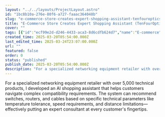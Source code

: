 ```yaml
---
layout: "../../layouts/ProjectLayout.astro"
id: "1bc8b10a-276e-80f6-a727-faaac364048b"
slug: "e-commerce-store-creates-expert-shopping-assistant-tenfouroptics"
title: "E-Commerce Store Creates Expert Shopping Assistant (TenFourOptics)"
cover: ""
tags: [{"id":"ecf99e2d-d246-4433-aca3-8d6cdfb624d7","name":"E-commerce","color":"orange"},{"id":"6df64055-7093-4dfb-b06e-ec097f368ac3","name":"AI Agent","color":"default"},{"id":"e5af2a11-86b4-40df-84aa-21d6ff499cdc","name":"Chatbot","color":"pink"}]
created_time: 2025-03-20T05:54:00.000Z
last_edited_time: 2025-03-24T23:07:00.000Z
url: ""
featured: false
order: 0
status: "published"
publish_date: 2025-03-20T05:54:00.000Z
description: "For a specialized networking equipment retailer with over 5,000 technical products, I developed an AI shopping assistant that helps customers navigate complex compatibility requirements."
---
```



For a specialized networking equipment retailer with over 5,000 technical products, I developed an AI shopping assistant that helps customers navigate complex compatibility requirements. The system can recommend switches, routers, and cables based on specific technical parameters like temperature tolerance, speed requirements, and distance limitations—effectively putting an expert consultant at every customer's fingertips.

